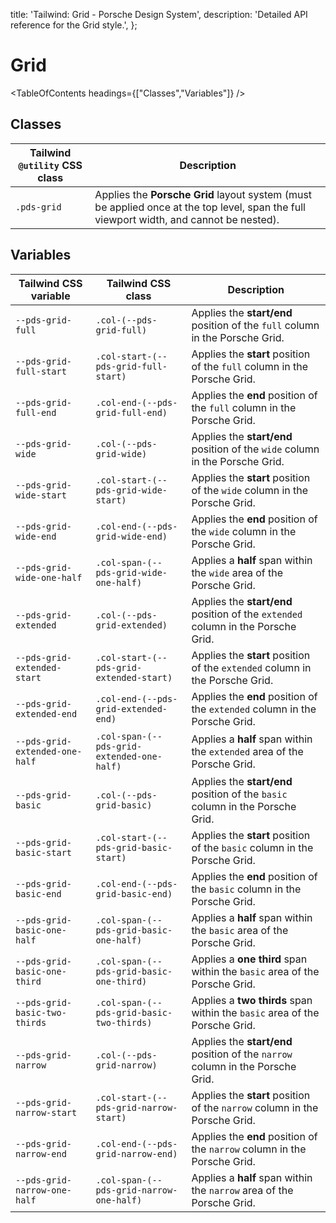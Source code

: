 
  title: 'Tailwind: Grid - Porsche Design System',
  description: 'Detailed API reference for the Grid style.',
};

# Grid

<TableOfContents headings={["Classes","Variables"]} />

## Classes

| Tailwind `@utility` CSS class | Description                                                                                                                             |
| ----------------------------- | --------------------------------------------------------------------------------------------------------------------------------------- |
| `.pds-grid`                   | Applies the **Porsche Grid** layout system (must be applied once at the top level, span the full viewport width, and cannot be nested). |

## Variables

| Tailwind CSS variable          | Tailwind CSS class                         | Description                                                                      |
| ------------------------------ | ------------------------------------------ | -------------------------------------------------------------------------------- |
| `--pds-grid-full`              | `.col-(--pds-grid-full)`                   | Applies the **start/end** position of the `full` column in the Porsche Grid.     |
| `--pds-grid-full-start`        | `.col-start-(--pds-grid-full-start)`       | Applies the **start** position of the `full` column in the Porsche Grid.         |
| `--pds-grid-full-end`          | `.col-end-(--pds-grid-full-end)`           | Applies the **end** position of the `full` column in the Porsche Grid.           |
| `--pds-grid-wide`              | `.col-(--pds-grid-wide)`                   | Applies the **start/end** position of the `wide` column in the Porsche Grid.     |
| `--pds-grid-wide-start`        | `.col-start-(--pds-grid-wide-start)`       | Applies the **start** position of the `wide` column in the Porsche Grid.         |
| `--pds-grid-wide-end`          | `.col-end-(--pds-grid-wide-end)`           | Applies the **end** position of the `wide` column in the Porsche Grid.           |
| `--pds-grid-wide-one-half`     | `.col-span-(--pds-grid-wide-one-half)`     | Applies a **half** span within the `wide` area of the Porsche Grid.              |
| `--pds-grid-extended`          | `.col-(--pds-grid-extended)`               | Applies the **start/end** position of the `extended` column in the Porsche Grid. |
| `--pds-grid-extended-start`    | `.col-start-(--pds-grid-extended-start)`   | Applies the **start** position of the `extended` column in the Porsche Grid.     |
| `--pds-grid-extended-end`      | `.col-end-(--pds-grid-extended-end)`       | Applies the **end** position of the `extended` column in the Porsche Grid.       |
| `--pds-grid-extended-one-half` | `.col-span-(--pds-grid-extended-one-half)` | Applies a **half** span within the `extended` area of the Porsche Grid.          |
| `--pds-grid-basic`             | `.col-(--pds-grid-basic)`                  | Applies the **start/end** position of the `basic` column in the Porsche Grid.    |
| `--pds-grid-basic-start`       | `.col-start-(--pds-grid-basic-start)`      | Applies the **start** position of the `basic` column in the Porsche Grid.        |
| `--pds-grid-basic-end`         | `.col-end-(--pds-grid-basic-end)`          | Applies the **end** position of the `basic` column in the Porsche Grid.          |
| `--pds-grid-basic-one-half`    | `.col-span-(--pds-grid-basic-one-half)`    | Applies a **half** span within the `basic` area of the Porsche Grid.             |
| `--pds-grid-basic-one-third`   | `.col-span-(--pds-grid-basic-one-third)`   | Applies a **one third** span within the `basic` area of the Porsche Grid.        |
| `--pds-grid-basic-two-thirds`  | `.col-span-(--pds-grid-basic-two-thirds)`  | Applies a **two thirds** span within the `basic` area of the Porsche Grid.       |
| `--pds-grid-narrow`            | `.col-(--pds-grid-narrow)`                 | Applies the **start/end** position of the `narrow` column in the Porsche Grid.   |
| `--pds-grid-narrow-start`      | `.col-start-(--pds-grid-narrow-start)`     | Applies the **start** position of the `narrow` column in the Porsche Grid.       |
| `--pds-grid-narrow-end`        | `.col-end-(--pds-grid-narrow-end)`         | Applies the **end** position of the `narrow` column in the Porsche Grid.         |
| `--pds-grid-narrow-one-half`   | `.col-span-(--pds-grid-narrow-one-half)`   | Applies a **half** span within the `narrow` area of the Porsche Grid.            |
